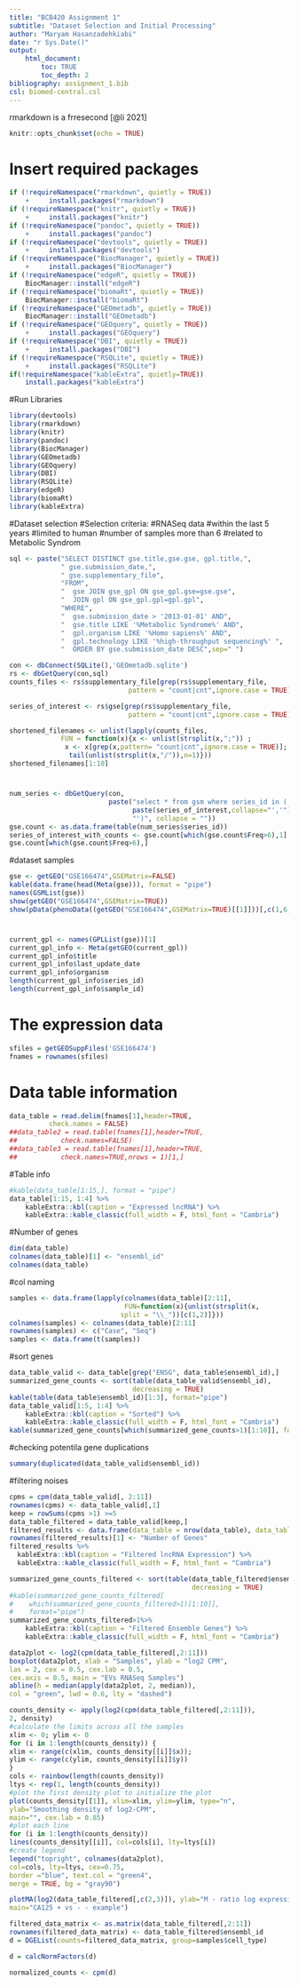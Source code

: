 ---
title: "BCB420 Assignment 1"
subtitle: "Dataset Selection and Initial Processing" 
author: "Maryam Hasanzadehkiabi"
date: "r Sys.Date()"
output:
    html_document:
        toc: TRUE
        toc_depth: 2
bibliography: assignment_1.bib
csl: biomed-central.csl
---

rmarkdown is a frresecond [@li 2021]

```{r setup, include=FALSE}
knitr::opts_chunk$set(echo = TRUE)
```
# Insert required packages
```{r message = FALSE, warning = FALSE, echo = FALSE, eval = FALSE}
if (!requireNamespace("rmarkdown", quietly = TRUE))
    +     install.packages("rmarkdown")
if (!requireNamespace("knitr", quietly = TRUE))
    +     install.packages("knitr")
if (!requireNamespace("pandoc", quietly = TRUE))
    +     install.packages("pandoc")
if (!requireNamespace("devtools", quietly = TRUE))
    +     install.packages("devtools")
if (!requireNamespace("BiocManager", quietly = TRUE))
    +     install.packages("BiocManager")
if (!requireNamespace("edgeR", quietly = TRUE))
    BiocManager::install("edgeR")
if (!requireNamespace("biomaRt", quietly = TRUE))
    BiocManager::install("biomaRt")
if (!requireNamespace("GEOmetadb", quietly = TRUE))
    BiocManager::install("GEOmetadb")
if (!requireNamespace("GEOquery", quietly = TRUE))
    +     install.packages("GEOquery")
if (!requireNamespace("DBI", quietly = TRUE))
    +     install.packages("DBI")
if (!requireNamespace("RSQLite", quietly = TRUE))
    +     install.packages("RSQLite")
if(!requireNamespace("kableExtra", quietly=TRUE))
    install.packages("kableExtra")
```
#Run Libraries
```{r message = FALSE, warning = FALSE, echo = FALSE, eval = FALSE}
library(devtools)
library(rmarkdown)
library(knitr)
library(pandoc)
library(BiocManager)
library(GEOmetadb)
library(GEOquery)
library(DBI)
library(RSQLite)
library(edgeR)
library(biomaRt)
library(kableExtra)
```
#Dataset selection
#Selection criteria:
    #RNASeq data
    #within the last 5 years
    #limited to human
    #number of samples more than 6
    #related to Metabolic Syndrom
```{r}
sql <- paste("SELECT DISTINCT gse.title,gse.gse, gpl.title,",
             " gse.submission_date,",
             " gse.supplementary_file", 
             "FROM",
             "  gse JOIN gse_gpl ON gse_gpl.gse=gse.gse",
             "  JOIN gpl ON gse_gpl.gpl=gpl.gpl",
             "WHERE",
             "  gse.submission_date > '2013-01-01' AND", 
             "  gse.title LIKE '%Metabolic Syndrome%' AND", 
             "  gpl.organism LIKE '%Homo sapiens%' AND",
             "  gpl.technology LIKE '%high-throughput sequencing%' ",
             "  ORDER BY gse.submission_date DESC",sep=" ")
```

```{r}
con <- dbConnect(SQLite(),'GEOmetadb.sqlite')
rs <- dbGetQuery(con,sql)
counts_files <- rs$supplementary_file[grep(rs$supplementary_file,
                              pattern = "count|cnt",ignore.case = TRUE)]

series_of_interest <- rs$gse[grep(rs$supplementary_file,
                              pattern = "count|cnt",ignore.case = TRUE)]

shortened_filenames <- unlist(lapply(counts_files,
             FUN = function(x){x <- unlist(strsplit(x,";")) ;
              x <- x[grep(x,pattern= "count|cnt",ignore.case = TRUE)];
               tail(unlist(strsplit(x,"/")),n=1)}))
shortened_filenames[1:10]
```
#
```{r}
num_series <- dbGetQuery(con, 
                         paste("select * from gsm where series_id in ('", 
                               paste(series_of_interest,collapse="','"), 
                               "')", collapse = ""))
gse.count <- as.data.frame(table(num_series$series_id))
series_of_interest_with_counts <- gse.count[which(gse.count$Freq>6),1]
gse.count[which(gse.count$Freq>6),]
```
#dataset samples
```{r message = FALSE, warning = FALSE, echo = FALSE, eval = FALSE}
gse <- getGEO("GSE166474",GSEMatrix=FALSE)
kable(data.frame(head(Meta(gse))), format = "pipe")
names(GSMList(gse))
show(getGEO("GSE166474",GSEMatrix=TRUE))
show(pData(phenoData((getGEO("GSE166474",GSEMatrix=TRUE)[[1]]))[,c(1,6,8)]))
```

#
```{r pressure, echo=FALSE}
current_gpl <- names(GPLList(gse))[1]
current_gpl_info <- Meta(getGEO(current_gpl))
current_gpl_info$title
current_gpl_info$last_update_date
current_gpl_info$organism
length(current_gpl_info$series_id)
length(current_gpl_info$sample_id)
```
# The expression data
```{r message = FALSE, warning = FALSE, echo = FALSE, eval = FALSE}
sfiles = getGEOSuppFiles('GSE166474')
fnames = rownames(sfiles)
```
# Data table information
```{r}
data_table = read.delim(fnames[1],header=TRUE,
          check.names = FALSE)
##data_table2 = read.table(fnames[1],header=TRUE,
##           check.names=FALSE)
##data_table3 = read.table(fnames[1],header=TRUE,
##           check.names=TRUE,nrows = 1)[1,]
```
#Table info
```{r}
#kable(data_table[1:15,], format = "pipe")
data_table[1:15, 1:4] %>%
    kableExtra::kbl(caption = "Expressed lncRNA") %>%
    kableExtra::kable_classic(full_width = F, html_font = "Cambria")
```
#Number of genes
```{r}
dim(data_table)
colnames(data_table)[1] <- "ensembl_id"
colnames(data_table)
```
#col naming
```{r}
samples <- data.frame(lapply(colnames(data_table)[2:11],
                             FUN=function(x){unlist(strsplit(x,
                            split = "\\_"))[c(1,2)]}))
colnames(samples) <- colnames(data_table)[2:11]
rownames(samples) <- c("Case", "Seq")
samples <- data.frame(t(samples))
```
#sort genes
```{r}
data_table_valid <- data_table[grep("ENSG", data_table$ensembl_id),]
summarized_gene_counts <- sort(table(data_table_valid$ensembl_id),
                               decreasing = TRUE)
kable(table(data_table$ensembl_id)[1:3], format="pipe")
data_table_valid[1:5, 1:4] %>%
    kableExtra::kbl(caption = "Sorted") %>%
    kableExtra::kable_classic(full_width = F, html_font = "Cambria")
kable(summarized_gene_counts[which(summarized_gene_counts>1)[1:10]], format = "pipe")
```
#checking potentila gene duplications
```{r}
summary(duplicated(data_table_valid$ensembl_id))
```
#filtering noises
```{r}
cpms = cpm(data_table_valid[, 2:11])
rownames(cpms) <- data_table_valid[,1]
keep = rowSums(cpms >1) >=5
data_table_filtered = data_table_valid[keep,]
filtered_results <- data.frame(data_table = nrow(data_table), data_table_valid = nrow(data_table_valid), data_table_filtered = nrow(data_table_filtered))
rownames(filtered_results)[1] <- "Number of Genes"
filtered_results %>%
  kableExtra::kbl(caption = "Filtered lncRNA Expression") %>%
  kableExtra::kable_classic(full_width = F, html_font = "Cambria")
```
```{r}
summarized_gene_counts_filtered <- sort(table(data_table_filtered$ensembl_id), 
                                              decreasing = TRUE)
#kable(summarized_gene_counts_filtered[
#    which(summarized_gene_counts_filtered>1)[1:10]], 
#    format="pipe")
summarized_gene_counts_filtered>1%>%
    kableExtra::kbl(caption = "Filtered Ensemble Genes") %>%
    kableExtra::kable_classic(full_width = F, html_font = "Cambria")
```
```{r}
data2plot <- log2(cpm(data_table_filtered[,2:11]))
boxplot(data2plot, xlab = "Samples", ylab = "log2 CPM",
las = 2, cex = 0.5, cex.lab = 0.5,
cex.axis = 0.5, main = "EVs RNASeq Samples")
abline(h = median(apply(data2plot, 2, median)),
col = "green", lwd = 0.6, lty = "dashed")
```
```{r}
counts_density <- apply(log2(cpm(data_table_filtered[,2:11])),
2, density)
#calculate the limits across all the samples
xlim <- 0; ylim <- 0
for (i in 1:length(counts_density)) {
xlim <- range(c(xlim, counts_density[[i]]$x));
ylim <- range(c(ylim, counts_density[[i]]$y))
}
cols <- rainbow(length(counts_density))
ltys <- rep(1, length(counts_density))
#plot the first density plot to initialize the plot
plot(counts_density[[1]], xlim=xlim, ylim=ylim, type="n",
ylab="Smoothing density of log2-CPM",
main="", cex.lab = 0.85)
#plot each line
for (i in 1:length(counts_density))
lines(counts_density[[i]], col=cols[i], lty=ltys[i])
#create legend
legend("topright", colnames(data2plot),
col=cols, lty=ltys, cex=0.75,
border ="blue", text.col = "green4",
merge = TRUE, bg = "gray90")
```
```{r}
plotMA(log2(data_table_filtered[,c(2,3)]), ylab="M - ratio log expression",
main="CA125 + vs - - example")
```
```{r}
filtered_data_matrix <- as.matrix(data_table_filtered[,2:11])
rownames(filtered_data_matrix) <- data_table_filtered$ensembl_id
d = DGEList(counts=filtered_data_matrix, group=samples$cell_type)
```
```{r}
d = calcNormFactors(d)
```
```{r}
normalized_counts <- cpm(d)
```










